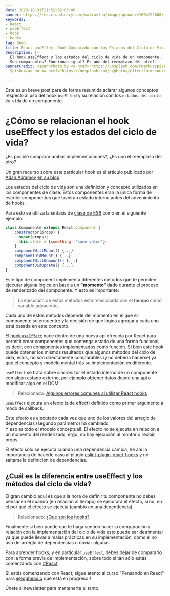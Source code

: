 ```yaml
---
date: 2020-10-31T21:52:32-03:00
banner: https://res.cloudinary.com/matiasfha/image/upload/v1604192606/markus-spiske-sFHt4P_CqV4-unsplash_of1cfx.jpg
keywords:
- React
- useEffect
- hook
- hooks
tag: Seed
title: React useEffect Hook Comparado con los Estados del Ciclo de Vida
description: |-
  El hook useEffect y los estados del ciclo de vida de un componente.
  Son comparables? Funcionan igual? Es uno del reemplazo del otro?.
bannerCredit: <span>Photo by <a href="https://unsplash.com/@markusspiske?utm_source=unsplash&amp;utm_medium=referral&amp;utm_content=creditCopyText">Markus
  Spiske</a> on <a href="https://unsplash.com/s/photos/effect?utm_source=unsplash&amp;utm_medium=referral&amp;utm_content=creditCopyText">Unsplash</a></span>

---
```

Este es un breve post para de forma resumida aclarar algunos conceptos respecto al uso del hook `useEffect`y su relación con los `estados del ciclo de vida` de un componente.

  
# ¿Cómo se relacionan el hook useEffect y los estados del ciclo de vida?
¿Es posible comparar ambas implementaciones?, ¿Es uno el reemplazo del otro?

Un gran recurso sobre este particular hook es el artículo publicado por [Adan Abramov](https://twitter.com/dan_abramov) [en su blog](http://overreacted.io/a-complete-guide-to-useeffect/)   
  
Los estados del ciclo de vida son una definición y concepto utilizados en los componentes de clase. Estos componentes eran la única forma de escribir componentes que tuvieran estado interno antes del advenimiento de hooks.

Para esto se utiliza la sintaxis de [clase de ES6](https://developer.mozilla.org/es/docs/Web/JavaScript/Referencia/Classes) como en el siguiente ejemplo.

```javascript
class Componente extends React.Component {
    constructor(props) {
      super(props);
      this.state = {something: 'some value'};
    }
    componentWillMount() {...}
    componentDidMount() {...}
    componentWillUnmount() {...}
    componentDidUpdate() {...}
}
```

Este tipo de component implementa diferentes métodos que te permiten ejecutar alguna lógica en base a un **"momento"** dado durante el proceso de renderizado del componente. Y esto es importante:

> La ejecución de estos métodos esta relacionada con el **tiempo** como variable adyacente.

Cada uno de estos métodos depende del momento en el que el componente se encuentre y la decisión de que lógica agregar a cada uno está basada en este concepto.


El [hook `useEffect`](https://es.reactjs.org/docs/hooks-effect.html) nace dentro de una nueva api ofrecida por React para permitir crear componentes que contenga estado de una forma funcional, es decir, con componentes implementados como función. Si bien este hook puede obtener los mismos resultados que algunos métodos del ciclo de vida, estos, no son directamente comparables (y no debería hacerse) ya que el concepto y modelo mental trás su implementación es diferente.

`useEffect` se trata sobre *sincronizar* el estado interno de un componente con algún estado externo, por ejemplo obtener datos desde una api o modificar algo en el DOM.  

> Relacionado: [Algunos errores comunes al utilizar React hooks](https://matiashernandez.dev/algunos-errores-comunes-al-utilizar-react-hooks)

`useEffect` ejecuta un efecto (side effect) definido como primer argumento a modo de callback.

Este efecto es ejecutado cada vez que uno de los valores del arreglo de dependencias (segundo parámetro) ha cambiado.  
Y eso es todo el modelo conceptual!. El efecto no se ejecuta en relación a un momento del renderizado, ergo, no hay ejecución al montar o recibir props.

El efecto sólo se ejecuta cuando una dependencia cambia, he ahí la importancia de hacerle caso al plugin [eslint-plugin-react-hooks](https://www.npmjs.com/package/eslint-plugin-react-hooks) y no saltarse la definición de dependencias.  

## ¿Cuál es la diferencia entre useEffect y los métodos del ciclo de vida?

El gran cambio aquí es que a la hora de definir tu componente no debes pensar en el cuando (en relación al tiempo) se ejecutará el efecto, si no, en el por qué el efecto se ejecuta (cambio en una dependencia).  

> Relacionado: [¿Qué son los hooks?](https://matiashernandez.dev/que-son-los-hooks)  

Finalmente si bien puede que te haga sentido hacer la comparación y relación con la implementación del ciclo de vida esto puede ser detrimental ya que puede llevar a malas prácticas en su implementación, cómo el no uso del arreglo de dependencias u obviar algunas.

Para aprender hooks, y en particular `useEffect`, debes dejar de compararlo con la forma previa de implementación, sobre todo si tan sólo estás comenzando con [#React](https://threadreaderapp.com/hashtag/React)

Si estás comenzando con React, sigue atento al curso "Pensando en React" para [@eggheadio](http://egghead.io/instructors/matias-francisco-hernandez-arellano) que está en progreso!!  

Únete al newsletter para mantenerte al tanto.